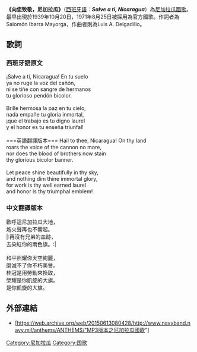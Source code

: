 {{Infobox Anthem
|title         = Salve a ti, Nicaragua<br>向您致敬，尼加拉瓜
|image         = Coat of arms of Nicaragua.svg
|image_size    =
|border        =
|caption       =
|prefix        = 國歌
|country       = {{NIC}}
|author        = Salomón Ibarra Mayorga
|lyrics_date   =
|composer      = Luis A. Delgadillo
|music_date    =
|adopted       = 1971
|until         =
|sound         = National Anthem of Nicaragua.ogg
|sound_title   =
}}

'''《向您致敬，尼加拉瓜》'''（[[西班牙語|西班牙語]]：'''''Salve a ti, Nicaragua'''''）為[[尼加拉瓜|尼加拉瓜]][[國歌|國歌]]。最早出現於1939年10月20日，1971年8月25日被採用為官方國歌。作詞者為Salomón Ibarra Mayorga，作曲者則為Luis A. Delgadillo。

==歌詞==
===西班牙語原文===
¡Salve a ti, Nicaragua! En tu suelo<br>
ya no ruge la voz del cañón,<br>
ni se tiñe con sangre de hermanos<br>
tu glorioso pendón bicolor.<br>
<br>
Brille hermosa la paz en tu cielo,<br>
nada empañe tu gloria inmortal,<br>
¡que el trabajo es tu digno laurel<br>
y el honor es tu enseña triunfal!<br>
<br>
===英語翻譯版本===
Hail to thee, Nicaragua! On thy land<br>
roars the voice of the cannon no more,<br>
nor does the blood of brothers now stain<br>
thy glorious bicolor banner.<br>
<br>
Let peace shine beautifully in thy sky,<br>
and nothing dim thine immortal glory,<br>
for work is thy well earned laurel<br>
and honor is thy triumphal emblem!
===中文翻譯版本===
歡呼這尼加拉瓜大地，<br>
炮火聲再也不響起。<br>
|:再沒有兄弟的血跡，<br>
去染紅你的兩色旗。:|<br>
<br>
和平照耀你天空絢麗，<br>
磨滅不了你不朽美譽。<br>
桂冠是用勞動來換取，<br>
榮耀是你凱旋的大旗。<br>
是你凱旋的大旗。<br>

==外部連結==
*[https://web.archive.org/web/20150613080428/http://www.navyband.navy.mil/anthems/ANTHEMS/"MP3版本之尼加拉瓜國歌"]

{{美洲各國家和地區国歌}}

[[Category:尼加拉瓜|Category:尼加拉瓜]]
[[Category:国歌|Category:国歌]]